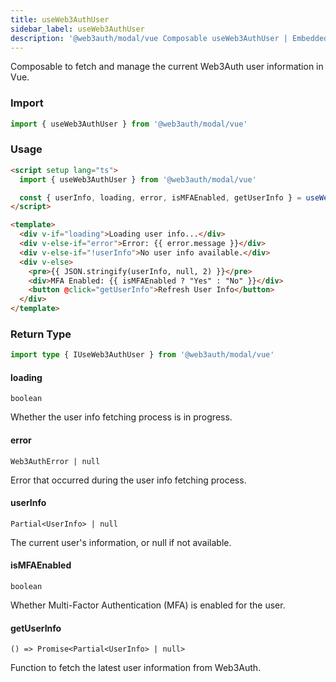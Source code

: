 ```yaml
---
title: useWeb3AuthUser
sidebar_label: useWeb3AuthUser
description: '@web3auth/modal/vue Composable useWeb3AuthUser | Embedded Wallets'
---
```


Composable to fetch and manage the current Web3Auth user information in Vue.

### Import

```ts
import { useWeb3AuthUser } from '@web3auth/modal/vue'
```

### Usage

```html
<script setup lang="ts">
  import { useWeb3AuthUser } from '@web3auth/modal/vue'

  const { userInfo, loading, error, isMFAEnabled, getUserInfo } = useWeb3AuthUser()
</script>

<template>
  <div v-if="loading">Loading user info...</div>
  <div v-else-if="error">Error: {{ error.message }}</div>
  <div v-else-if="!userInfo">No user info available.</div>
  <div v-else>
    <pre>{{ JSON.stringify(userInfo, null, 2) }}</pre>
    <div>MFA Enabled: {{ isMFAEnabled ? "Yes" : "No" }}</div>
    <button @click="getUserInfo">Refresh User Info</button>
  </div>
</template>
```

### Return Type

```ts
import type { IUseWeb3AuthUser } from '@web3auth/modal/vue'
```

#### loading

`boolean`

Whether the user info fetching process is in progress.

#### error

`Web3AuthError | null`

Error that occurred during the user info fetching process.

#### userInfo

`Partial<UserInfo> | null`

The current user's information, or null if not available.

#### isMFAEnabled

`boolean`

Whether Multi-Factor Authentication (MFA) is enabled for the user.

#### getUserInfo

`() => Promise<Partial<UserInfo> | null>`

Function to fetch the latest user information from Web3Auth.
